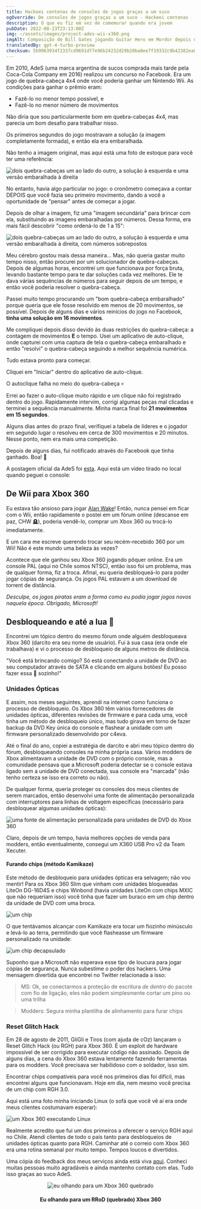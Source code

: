 ```yaml
---
title: Hackeei centenas de consoles de jogos graças a um suco
ogOverride: De consoles de jogos graças a um suco - Hackeei centenas
description: O que eu fiz em vez de comemorar quando era jovem
pubDate: 2022-08-23T23:13:00Z
img: ~/assets/images/project-ades-wii-x360.png
imgAlt: Composição de Bill Gates jogando Guitar Hero em Mordor depois de ser pwned pelo suco AdeS
translatedBy: gpt-4-turbo-preview
checksum: 5b9963934f2337cd9691df7e96b24232d29b20ba0ee7f19332c9b42382ea01f2
---
```



Em 2010, AdeS (uma marca argentina de sucos comprada mais tarde pela Coca-Cola Company em 2016) realizou um concurso no Facebook.
Era um jogo de quebra-cabeça 4x4 onde você poderia ganhar um Nintendo Wii. As condições para ganhar o prêmio eram:

- Fazê-lo no menor tempo possível, e
- Fazê-lo no menor número de movimentos

Não diria que sou particularmente bom em quebra-cabeças 4x4, mas parecia um bom desafio para trabalhar nisso.

Os primeiros segundos do jogo mostravam a solução (a imagem completamente formada), e então ela era embaralhada.

Não tenho a imagem original, mas aqui está uma foto de estoque para você ter uma referência:

<Image
  src={Puzzle}
  alt="dois quebra-cabeças um ao lado do outro, a solução à esquerda e uma versão embaralhada à direita"
  format="webp"
/>

No entanto, havia algo particular no jogo: o cronômetro começava a contar DEPOIS que você fazia seu primeiro movimento, dando a você a oportunidade de
"pensar" antes de começar a jogar.

Depois de olhar a imagem, fiz uma "imagem secundária" para brincar com ela, substituindo as imagens embaralhadas por números.
Dessa forma, era mais fácil descobrir "como ordená-lo de 1 a 15":

<Image
  src={PuzzleNumbered}
  alt="dois quebra-cabeças um ao lado do outro, a solução à esquerda e uma versão embaralhada à direita, com números sobrepostos"
  format="webp"
/>

Meu cérebro gostou mais dessa maneira... Mas, não queria gastar muito tempo nisso, então procurei por um solucionador de quebra-cabeças. Depois de algumas horas, encontrei
um que funcionava por força bruta, levando bastante tempo para te dar soluções cada vez melhores. Ele te dava várias sequências de números
para seguir depois de um tempo, e então você poderia resolver o quebra-cabeça.

Passei muito tempo procurando um "bom quebra-cabeça embaralhado" porque queria que ele fosse resolvido em menos de 20 movimentos, se possível.
Depois de alguns dias e vários reinícios do jogo no Facebook, **tinha uma solução em 16 movimentos**.

Me compliquei depois disso devido às duas restrições do quebra-cabeça: a contagem de movimentos **E** o tempo. Usei um aplicativo de auto-clique, onde capturei com uma captura de tela o
quebra-cabeça embaralhado e então "resolvi" o quebra-cabeça seguindo a melhor sequência numérica.

Tudo estava pronto para começar.

Cliquei em "Iniciar" dentro do aplicativo de auto-clique.

O autoclique falha no meio do quebra-cabeça 💀

Errei ao fazer o auto-clique muito rápido e um clique não foi registrado dentro do jogo. Rapidamente intervim, corrigi algumas peças mal clicadas e terminei
a sequência manualmente. Minha marca final foi **21 movimentos em 15 segundos**.

Alguns dias antes do prazo final, verifiquei a tabela de líderes e o jogador em segundo lugar o resolveu em cerca de 300 movimentos e 20 minutos.
Nesse ponto, nem era mais uma competição.

Depois de alguns dias, fui notificado através do Facebook que tinha ganhado. Boa! 🎉

A postagem oficial da AdeS foi [esta](https://web.archive.org/web/20101028002731/http://www.ades.cl/blog/2010/06/ya-tenemos-los-ganadores-de-puzzle-ades/).
Aqui está um vídeo tirado no local quando peguei o console:

<YouTube id="Uf5JHxDxNRw" />

## De Wii para Xbox 360

Eu estava tão ansioso para jogar [Alan Wake](https://pt.wikipedia.org/wiki/Alan_Wake)! Então, nunca pensei em ficar com o Wii, então rapidamente o postei
em um fórum online (descanse em paz, CHW 🪦), poderia vendê-lo, comprar um Xbox 360 ou trocá-lo imediatamente.

E um cara me escreve querendo trocar seu recém-recebido 360 por um Wii! Não é este mundo uma beleza às vezes?

Acontece que ele ganhou seu Xbox 360 jogando pôquer online. Era um console PAL (aqui no Chile somos NTSC), então isso foi um problema, mas
de qualquer forma, fiz a troca. Afinal, eu queria desbloqueá-lo para poder jogar cópias de segurança. Os jogos PAL estavam a um download de torrent de distância.

_Desculpe, os jogos piratas eram a forma como eu podia jogar jogos novos naquela época. Obrigado, Microsoft!_

## Desbloqueando e até a lua 🚀

Encontrei um tópico dentro do mesmo fórum onde alguém desbloqueava Xbox 360 (darcito era seu nome de usuário). Fui à sua casa (era onde ele trabalhava)
e vi o processo de desbloqueio de alguns metros de distância.

"Você está brincando comigo? Só está conectando a unidade de DVD ao seu computador através de SATA e clicando em alguns botões! Eu posso fazer essa 💩 sozinho!"

### Unidades Ópticas

E assim, nos meses seguintes, aprendi na internet como funciona o processo de desbloqueio. Os Xbox 360 têm vários
fornecedores de unidades ópticas, diferentes revisões de firmware e para cada uma, você tinha um método de desbloqueio único, mas tudo girava em torno de fazer backup da
DVD Key única do console e flashear a unidade com um firmware personalizado desenvolvido por c4eva.

Até o final do ano, copiei a estratégia de darcito e abri meu tópico dentro do fórum, desbloqueando consoles na minha própria casa.
Vários modders de Xbox alimentavam a unidade de DVD com o próprio console, mas a comunidade pensava que a Microsoft poderia detectar se o console estava ligado
sem a unidade de DVD conectada, sua console era "marcada" (não tenho certeza se isso era correto ou não).

De qualquer forma, queria proteger os consoles dos meus clientes de serem marcados, então desenvolvi uma fonte de alimentação personalizada com interruptores para
linhas de voltagem específicas (necessário para desbloquear algumas unidades ópticas):

<Image
  src={X360PowerSupply}
  alt="uma fonte de alimentação personalizada para unidades de DVD do Xbox 360"
  format="webp"
/>

Claro, depois de um tempo, havia melhores opções de venda para modders, então eventualmente, consegui um X360 USB Pro v2 da Team Xecuter.

#### Furando chips (método Kamikaze)

Este método de desbloqueio para unidades ópticas era selvagem; não vou mentir! Para os Xbox 360 Slim que vinham com unidades bloqueadas LiteOn DG-16D4S e chips Winbond
(havia unidades LiteOn com chips MXIC que não requeriam isso) você tinha que fazer um buraco em um chip dentro da unidade de DVD com uma broca.

<Image src={KamikazeLocation} alt="um chip" format="webp" />

O que tentávamos alcançar com Kamikaze era tocar um fiozinho minúsculo e levá-lo ao terra, permitindo que você flasheasse um firmware personalizado na unidade:

<Image src={WinbondExploitLines} alt="um chip decapsulado" format="webp" />

Suponho que a Microsoft não esperava esse tipo de loucura para jogar cópias de segurança. Nunca subestime o poder dos hackers.
Uma mensagem divertida que encontrei no Twitter relacionada a isso:

> MS: Ok, se conectarmos a proteção de escritura _de dentro_ do pacote com fio de ligação, eles não podem simplesmente cortar um pino ou uma trilha

> Modders: Segura minha plantilha de alinhamento para furar chips

### Reset Glitch Hack

Em 28 de agosto de 2011, GliGli e Tiros (com ajuda de cOz) lançaram o Reset Glitch Hack (ou RGH) para Xbox 360. É um exploit de hardware impossível de ser corrigido
para executar código não assinado. Depois de alguns dias, a cena do Xbox 360 estava lentamente fazendo ferramentas para os modders. Você precisava
ser habilidoso com o soldador, isso sim.

Encontrar chips compatíveis para você nos primeiros dias foi difícil, mas encontrei alguns que funcionavam.
Hoje em dia, nem mesmo você precisa de um chip com RGH 3.0.

Aqui está uma foto minha iniciando Linux (o sofá que você vê aí era onde meus clientes costumavam esperar):

<Image src={X360Linux} alt="um Xbox 360 executando Linux" format="webp" />

Realmente acredito que fui um dos primeiros a oferecer o serviço RGH aqui no Chile. Atendi clientes de todo o país tanto para
desbloqueios de unidades ópticas quanto para RGH. Caminhar até o correio com Xbox 360 era uma rotina semanal por muito tempo. Tempos loucos e divertidos.

Uma cópia do feedback dos meus serviços ainda está viva [aqui](https://www.capa9.net/temas/feedback-de-sbarrenechea.899146/).
Conheci muitas pessoas muito agradáveis e ainda mantenho contato com elas. Tudo isso graças ao suco AdeS.

<p align="center">
  <Image src={XboxRRoD} alt="eu olhando para um Xbox 360 quebrado" format="webp" />
  <h4 align="center">Eu olhando para um RRoD (quebrado) Xbox 360</h4>
</p>
